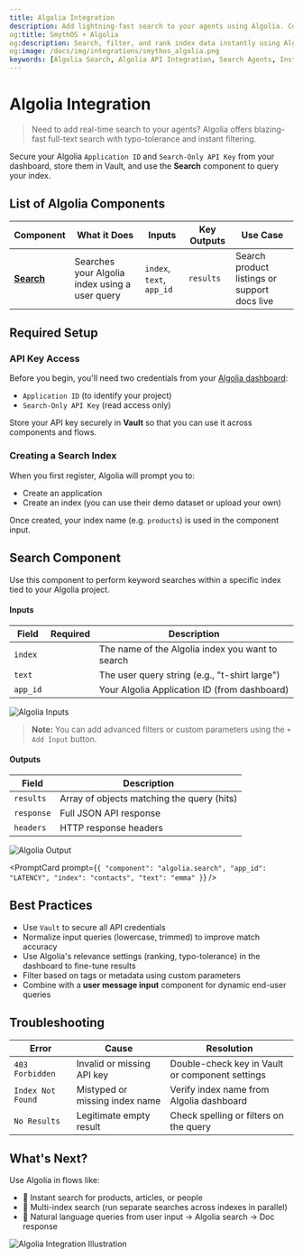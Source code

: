 ```yaml
---
title: Algolia Integration
description: Add lightning-fast search to your agents using Algolia. Configure your Application ID and Search-Only API key to connect.
og:title: SmythOS + Algolia
og:description: Search, filter, and rank index data instantly using Algolia in SmythOS workflows.
og:image: /docs/img/integrations/smythos_algolia.png
keywords: [Algolia Search, Algolia API Integration, Search Agents, Instant Search, Algolia Application ID, Algolia Index, SmythOS Search Automation]
---
```


# Algolia Integration

> Need to add real-time search to your agents? Algolia offers blazing-fast full-text search with typo-tolerance and instant filtering.

<InfoCallout title="TL;DR">
Secure your Algolia <code>Application ID</code> and <code>Search-Only API Key</code> from your dashboard, store them in Vault, and use the <strong>Search</strong> component to query your index.
</InfoCallout>

## List of Algolia Components

| **Component** | **What it Does** | **Inputs** | **Key Outputs** | **Use Case** |
|---------------|------------------|------------|------------------|--------------|
| [**Search**](#search) | Searches your Algolia index using a user query | <code>index</code>, <code>text</code>, <code>app_id</code> | <code>results</code> | Search product listings or support docs live |

<Divider />

## Required Setup

### API Key Access

Before you begin, you'll need two credentials from your [Algolia dashboard](https://dashboard.algolia.com/account/api-keys/all):

- <code>Application ID</code> (to identify your project)
- <code>Search-Only API Key</code> (read access only)

<TipCallout title="Use Vault">
Store your API key securely in <strong>Vault</strong> so that you can use it across components and flows.
</TipCallout>

### Creating a Search Index

When you first register, Algolia will prompt you to:
- Create an application
- Create an index (you can use their demo dataset or upload your own)

Once created, your index name (e.g. <code>products</code>) is used in the component input.

<Divider />

## <a name="search"></a>Search Component

Use this component to perform keyword searches within a specific index tied to your Algolia project.

#### Inputs

| Field | Required | Description |
|-------|----------|-------------|
| <code>index</code> | <Badge type="required" /> | The name of the Algolia index you want to search |
| <code>text</code> | <Badge type="required" /> | The user query string (e.g., "t-shirt large") |
| <code>app_id</code> | <Badge type="required" /> | Your Algolia Application ID (from dashboard) |

<Image src="/docs/img/integrations/algolia_inputs.png" alt="Algolia Inputs" />

> **Note:** You can add advanced filters or custom parameters using the <code>+ Add Input</code> button.

#### Outputs

| Field | Description |
|-------|-------------|
| <code>results</code> | Array of objects matching the query (hits) |
| <code>response</code> | Full JSON API response |
| <code>headers</code> | HTTP response headers |

<Image src="/docs/img/integrations/algolia_outputs.png" alt="Algolia Output" />

<PromptCard prompt={`{
  "component": "algolia.search",
  "app_id": "LATENCY",
  "index": "contacts",
  "text": "emma"
}`} />

<Arcade src="https://demo.arcade.software/ekl1C55DDJ4Rvo9E9JGZ?embed&embed_mobile=tab&embed_desktop=inline&show_copy_link=true" title="Algolia Search Demo" />

<Divider />

## Best Practices

- Use <code>Vault</code> to secure all API credentials
- Normalize input queries (lowercase, trimmed) to improve match accuracy
- Use Algolia's relevance settings (ranking, typo-tolerance) in the dashboard to fine-tune results
- Filter based on tags or metadata using custom parameters
- Combine with a <strong>user message input</strong> component for dynamic end-user queries

<Divider />

## Troubleshooting

| Error | Cause | Resolution |
|-------|-------|------------|
| <code>403 Forbidden</code> | Invalid or missing API key | Double-check key in Vault or component settings |
| <code>Index Not Found</code> | Mistyped or missing index name | Verify index name from Algolia dashboard |
| <code>No Results</code> | Legitimate empty result | Check spelling or filters on the query |

<Divider />

## What's Next?

Use Algolia in flows like:

- 🔎 Instant search for products, articles, or people
- 🧭 Multi-index search (run separate searches across indexes in parallel)
- 💬 Natural language queries from user input → Algolia search → Doc response

<Image src="/docs/img/integrations/smythos_algolia.png" alt="Algolia Integration Illustration" />
